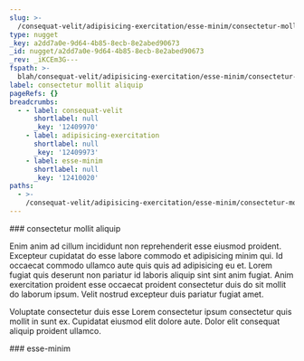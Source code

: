 ```yaml
---
slug: >-
  /consequat-velit/adipisicing-exercitation/esse-minim/consectetur-mollit-aliquip
type: nugget
_key: a2dd7a0e-9d64-4b85-8ecb-8e2abed90673
_id: nugget/a2dd7a0e-9d64-4b85-8ecb-8e2abed90673
_rev: _iKCEm3G---
fspath: >-
  blah/consequat-velit/adipisicing-exercitation/esse-minim/consectetur-mollit-aliquip.md
label: consectetur mollit aliquip
pageRefs: {}
breadcrumbs:
  - - label: consequat-velit
      shortlabel: null
      _key: '12409970'
    - label: adipisicing-exercitation
      shortlabel: null
      _key: '12409973'
    - label: esse-minim
      shortlabel: null
      _key: '12410020'
paths:
  - >-
    /consequat-velit/adipisicing-exercitation/esse-minim/consectetur-mollit-aliquip
---
```


<NuggetArea>
<Nugget slug="/consequat-velit/adipisicing-exercitation/esse-minim/consectetur-mollit-aliquip" type="nugget" _key="a2dd7a0e-9d64-4b85-8ecb-8e2abed90673" _id="nugget/a2dd7a0e-9d64-4b85-8ecb-8e2abed90673" _rev="_iKCEm3G---" fspath="blah/consequat-velit/adipisicing-exercitation/esse-minim/consectetur-mollit-aliquip.md" label="consectetur mollit aliquip" paths="/consequat-velit/adipisicing-exercitation/esse-minim/consectetur-mollit-aliquip">
<NuggetBody>
### consectetur mollit aliquip

Enim anim ad cillum incididunt non reprehenderit esse eiusmod proident. Excepteur cupidatat do esse labore commodo et adipisicing minim qui. Id occaecat commodo ullamco aute quis quis ad adipisicing eu et. Lorem fugiat quis deserunt non pariatur id laboris aliquip sint sint anim fugiat. Anim exercitation proident esse occaecat proident consectetur duis do sit mollit do laborum ipsum. Velit nostrud excepteur duis pariatur fugiat amet.

Voluptate consectetur duis esse Lorem consectetur ipsum consectetur quis mollit in sunt ex. Cupidatat eiusmod elit dolore aute. Dolor elit consequat aliquip proident ullamco.

</NuggetBody>
<Breadcrumbs>
<Crumbs>
<Crumb _key="12409970" label="consequat-velit" /><Crumb _key="12409973" label="adipisicing-exercitation" /><Crumb _key="12410020" label="esse-minim" />
</Crumbs>
</Breadcrumbs>
</Nugget>

<NuggetsInbound>
</NuggetsInbound>
<NuggetsOutbound>
</NuggetsOutbound>
</NuggetArea>
<PassagesInbound>
<Passage direction="inbound" type="passage" _key="12410020" _id="passage/12410020" _rev="_iKCEm3G--A" label="esse-minim" passage="esse-minim" fspath="blah/consequat-velit/adipisicing-exercitation/esse-minim" paths="/consequat-velit/adipisicing-exercitation/esse-minim" slug="/consequat-velit/adipisicing-exercitation/esse-minim">
<NuggetBody>
### esse-minim

</NuggetBody>
<Breadcrumbs>
<Crumbs>
<Crumb _key="12409970" label="consequat-velit" /><Crumb _key="12409973" label="adipisicing-exercitation" />
</Crumbs>
</Breadcrumbs>
</Passage>

</PassagesInbound>
<PassagesOutbound>
</PassagesOutbound>